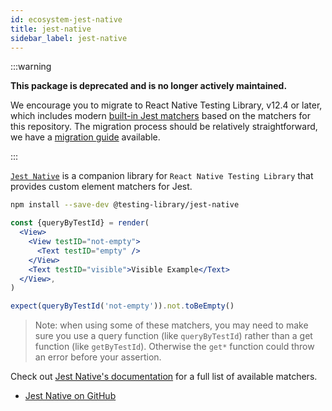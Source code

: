 ```yaml
---
id: ecosystem-jest-native
title: jest-native
sidebar_label: jest-native
---
```


:::warning

**This package is deprecated and is no longer actively maintained.**

We encourage you to migrate to React Native Testing Library, v12.4 or later,
which includes modern
[built-in Jest matchers](https://callstack.github.io/react-native-testing-library/docs/api/jest-matchers)
based on the matchers for this repository. The migration process should be
relatively straightforward, we have a
[migration guide](https://callstack.github.io/react-native-testing-library/docs/migration/jest-matchers)
available.

:::

[`Jest Native`](https://github.com/testing-library/jest-native) is a companion
library for `React Native Testing Library` that provides custom element matchers
for Jest.

```bash npm2yarn
npm install --save-dev @testing-library/jest-native
```

```jsx
const {queryByTestId} = render(
  <View>
    <View testID="not-empty">
      <Text testID="empty" />
    </View>
    <Text testID="visible">Visible Example</Text>
  </View>,
)

expect(queryByTestId('not-empty')).not.toBeEmpty()
```

> Note: when using some of these matchers, you may need to make sure you use a
> query function (like `queryByTestId`) rather than a get function (like
> `getByTestId`). Otherwise the `get*` function could throw an error before your
> assertion.

Check out
[Jest Native's documentation](https://github.com/testing-library/jest-native)
for a full list of available matchers.

- [Jest Native on GitHub](https://github.com/testing-library/jest-native)
